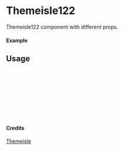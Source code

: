 
<Meta of={Themeisle122} title="Themeisle/Themeisle122" />

# Themeisle122

Themeisle122 component with different props.

#### Example

<Canvas of={Themeisle122.Primary} />

## Usage

```ts
import { Themeisle122 } from "yadl-ui";

const Example = () => {
  return (
      <Themeisle122 />
  );
};

export default Example;
```

#### Credits
[Themeisle](https://themeisle.com/illustrations/)
